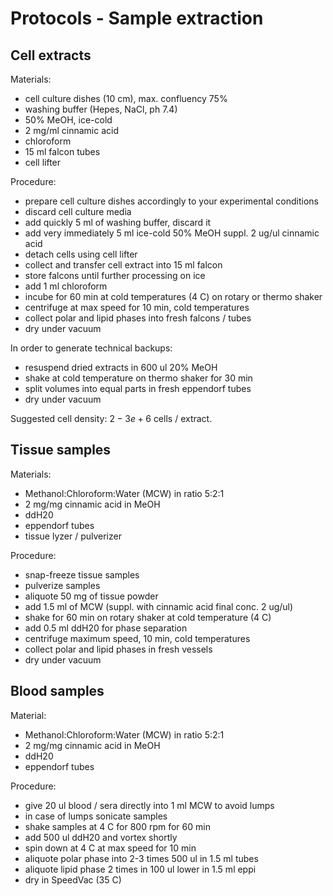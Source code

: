 # Protocols - Sample extraction

## Cell extracts

Materials:

- cell culture dishes (10 cm), max. confluency 75\%
- washing buffer (Hepes, NaCl, ph 7.4)
- 50\% MeOH, ice-cold
- 2 mg/ml cinnamic acid
- chloroform
- 15 ml falcon tubes
- cell lifter

Procedure:

- prepare cell culture dishes accordingly to your experimental conditions
- discard cell culture media
- add quickly 5 ml of washing buffer, discard it
- add very immediately 5 ml ice-cold 50\% MeOH suppl. 2 ug/ul cinnamic acid
- detach cells using cell lifter
- collect and transfer cell extract into 15 ml falcon
- store falcons until further processing on ice
- add 1 ml chloroform
- incube for 60 min at cold temperatures (4 C) on rotary or thermo shaker
- centrifuge at max speed for 10 min, cold temperatures
- collect polar and lipid phases into fresh falcons / tubes
- dry under vacuum

In order to generate technical backups:

- resuspend dried extracts in 600 ul 20\% MeOH
- shake at cold temperature on thermo shaker for 30 min
- split volumes into equal parts in fresh eppendorf tubes
- dry under vacuum

Suggested cell density: $2-3e+6$ cells / extract.

## Tissue samples

Materials:

- Methanol:Chloroform:Water (MCW) in ratio 5:2:1
- 2 mg/mg cinnamic acid in MeOH
- ddH20
- eppendorf tubes
- tissue lyzer / pulverizer

Procedure:

- snap-freeze tissue samples
- pulverize samples
- aliquote 50 mg of tissue powder
- add 1.5 ml of MCW (suppl. with cinnamic acid final conc. 2 ug/ul)
- shake for 60 min on rotary shaker at cold temperature (4 C)
- add 0.5 ml ddH20 for phase separation
- centrifuge maximum speed, 10 min, cold temperatures
- collect polar and lipid phases in fresh vessels
- dry under vacuum


## Blood samples

Material:

- Methanol:Chloroform:Water (MCW) in ratio 5:2:1
- 2 mg/mg cinnamic acid in MeOH
- ddH20
- eppendorf tubes 

Procedure:

-	give 20 ul blood / sera directly into 1 ml MCW to avoid lumps
- in case of lumps sonicate samples
- shake samples at 4 C for 800 rpm for 60 min
- add 500 ul ddH20 and vortex shortly
- spin down at 4 C at max speed for 10 min
- aliquote polar phase into 2-3 times 500 ul in 1.5 ml tubes
- aliquote lipid phase 2 times in 100 ul lower in 1.5 ml eppi
- dry in SpeedVac (35 C)

